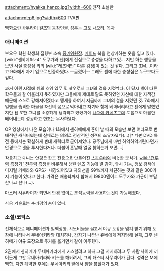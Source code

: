attachment:/hyakka_hanzo.jpg?width=600
원작 소설판

attachment:p6.jpg?width=600
TVA판

[[백화요란 사무라이 걸즈]]의 등장인물. 성우는 [[고토 사오리]].
[[목차]]
=== 애니메이션 ===
부오우 학원 학생회 집행부 소속 [[풍기위원]]장. [[메이드]] 복을 연상케하는 옷을 입고 있다. [wiki:"센히메#s-4" 도쿠가와 센]에게 진심으로 충성을 다하고 있... 지만 하는 행동을 보면 사실 충성심 외의 [wiki:"레즈비언" 다른 감정]이 있는 것 같다. 그리고 초M…이라고 9화에서 자기 입으로 인증하였다. --글렀어-- 그래도 센에 대한 충성심은 누구보다도 깊다.

과거 어린 시절에 센의 호위 임무 및 학우로서 그녀의 곁을 지켰었다. 이 당시 센이 다른 학우들과 잘 어울리지 못하였지만 그들에게 제대로 말도 못하였던 자신에 대한 자책감 때문에 스스로 강해져야겠다고 맹세를 하여서 지금까지 그녀의 곁을 지켰던 것. 7화에서 일행을 습격한 마물을 자신의 몸으로 막아내고 자기와 함께 베어버리라고 센에게 말했었지만 센 또한 그녀를 소중하게 생각하고 있었기에 [[나오에 카네츠구]]의 도움으로 마물만 베어내는데 성공하고 한조는 무사하였다.

OP 영상에서 나온 모습이나 1화에서 센히메에게 혼이 날 때의 모습만 보면 여러모로 변태적인 캐릭터였는데 실제로는 의외로 정상적인 성격의 소유자였다(…)[* 다만 DVD 특전 등에서는 확실하게 변태 캐릭터로 굳어져있다. 공주님에게 매번 하악하악거린다던가 안경으로 센을 투시한다거나. 더불어 혼날때 얼굴 붉히는거 보면….]

착용하고 다니는 안경은 한조 전용으로 만들어진 [[스카우터]]와 비슷한 분석기. [[wiki:"전투력 측정기" 전투력 측정]]을 비롯해서 망원 렌즈 기능에 열 감지, 암시 기능, 정보 검색에 디지털 카메라와 GPS가 내장되어있고 자외선을 99%까지 차단하는 것과 같은 300가지 기능이 있다고 한다. 가격은 배송비까지 합해서 19800엔이고 도쿠가와 가문이 부담한다고 한다(…).

마스터 사무라이가 되면서 안경 없이도 분석능력을 사용하는것이 가능해졌다.

사용 기술로는 수리검의 춤이 있다.

=== 소설/코믹스 ===
전체적으로 애니메이션과 일맥상통. 시노비들을 끌고서 야규 도장을 넘겨 받기 위해 도장에 나타나서 무네아키라와 대치하나, 갑자기 나타난 쥬베에게 저지당해 실패, 그후 센히메가 야규 도장으로 주거를 옮기면서 같이 이주했다.

2권에서 센히메가 무네아키라에게 키스할려고 하자 그걸 저지하려고 두 사람 사이에 끼어든게 그만 무네아키라와 키스를 해버려서, 그의 마스터 사무라이가 된다. 성격은 M에 백합. 다만 계약한 후에는 무네아키라 앞에서 뺨을 붉힐때가 있다.
